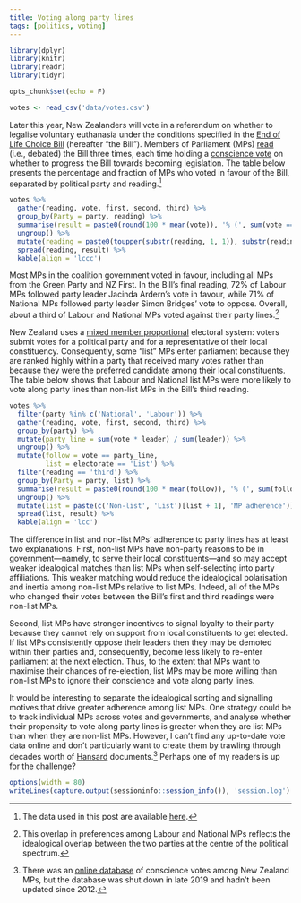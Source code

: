 ```yaml
---
title: Voting along party lines
tags: [politics, voting]
---
```


```r
library(dplyr)
library(knitr)
library(readr)
library(tidyr)

opts_chunk$set(echo = F)

votes <- read_csv('data/votes.csv')
```

Later this year, New Zealanders will vote in a referendum on whether to legalise voluntary euthanasia under the conditions specified in the [End of Life Choice Bill](http://www.legislation.govt.nz/bill/member/2017/0269/latest/DLM7285905.html) (hereafter "the Bill").
Members of Parliament (MPs) [read](https://en.wikipedia.org/wiki/Reading_(legislature)) (i.e., debated) the Bill three times, each time holding a [conscience vote](https://en.wikipedia.org/wiki/Conscience_vote) on whether to progress the Bill towards becoming legislation.
The table below presents the percentage and fraction of MPs who voted in favour of the Bill, separated by political party and reading.[^data]

[^data]: The data used in this post are available [here](https://github.com/bldavies/eolc-bill/).

```r
votes %>%
  gather(reading, vote, first, second, third) %>%
  group_by(Party = party, reading) %>%
  summarise(result = paste0(round(100 * mean(vote)), '% (', sum(vote == 1), '/', n(), ')')) %>%
  ungroup() %>%
  mutate(reading = paste0(toupper(substr(reading, 1, 1)), substr(reading, 2, nchar(reading)), ' reading')) %>%
  spread(reading, result) %>%
  kable(align = 'lccc')
```

Most MPs in the coalition government voted in favour, including all MPs from the Green Party and NZ First.
In the Bill's final reading, 72% of Labour MPs followed party leader Jacinda Ardern's vote in favour, while 71% of National MPs followed party leader Simon Bridges' vote to oppose.
Overall, about a third of Labour and National MPs voted against their party lines.[^overlap]

[^overlap]: This overlap in preferences among Labour and National MPs reflects the idealogical overlap between the two parties at the centre of the political spectrum.

New Zealand uses a [mixed member proportional](https://en.wikipedia.org/wiki/Mixed-member_proportional_representation) electoral system:
voters submit votes for a political party and for a representative of their local constituency.
Consequently, some "list" MPs enter parliament because they are ranked highly within a party that received many votes rather than because they were the preferred candidate among their local constituents.
The table below shows that Labour and National list MPs were more likely to vote along party lines than non-list MPs in the Bill's third reading.

```r
votes %>%
  filter(party %in% c('National', 'Labour')) %>%
  gather(reading, vote, first, second, third) %>%
  group_by(party) %>%
  mutate(party_line = sum(vote * leader) / sum(leader)) %>%
  ungroup() %>%
  mutate(follow = vote == party_line,
         list = electorate == 'List') %>%
  filter(reading == 'third') %>%
  group_by(Party = party, list) %>%
  summarise(result = paste0(round(100 * mean(follow)), '% (', sum(follow == 1), '/', n(), ')')) %>%
  ungroup() %>%
  mutate(list = paste(c('Non-list', 'List')[list + 1], 'MP adherence')) %>%
  spread(list, result) %>%
  kable(align = 'lcc')
```

The difference in list and non-list MPs' adherence to party lines has at least two explanations.
First, non-list MPs have non-party reasons to be in government---namely, to serve their local constituents---and so may accept weaker idealogical matches than list MPs when self-selecting into party affiliations.
This weaker matching would reduce the idealogical polarisation and inertia among non-list MPs relative to list MPs.
Indeed, all of the MPs who changed their votes between the Bill's first and third readings were non-list MPs.

Second, list MPs have stronger incentives to signal loyalty to their party because they cannot rely on support from local constituents to get elected.
If list MPs consistently oppose their leaders then they may be demoted within their parties and, consequently, become less likely to re-enter parliament at the next election.
Thus, to the extent that MPs want to maximise their chances of re-election, list MPs may be more willing than non-list MPs to ignore their conscience and vote along party lines.

It would be interesting to separate the idealogical sorting and signalling motives that drive greater adherence among list MPs.
One strategy could be to track individual MPs across votes and governments, and analyse whether their propensity to vote along party lines is greater when they are list MPs than when they are non-list MPs.
However, I can't find any up-to-date vote data online and don't particularly want to create them by trawling through decades worth of [Hansard](https://www.parliament.nz/en/pb/hansard-debates/) documents.[^wotfun]
Perhaps one of my readers is up for the challenge?

[^wotfun]: There was an [online database](https://web.archive.org/web/20190911021215/http://votes.wotfun.com/) of conscience votes among New Zealand MPs, but the database was shut down in late 2019 and hadn't been updated since 2012.

```r
options(width = 80)
writeLines(capture.output(sessioninfo::session_info()), 'session.log')
```
